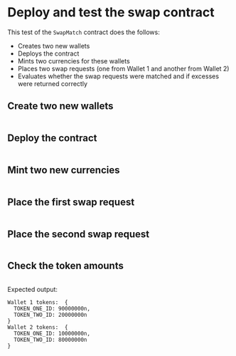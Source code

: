# Deploy and test the swap contract

This test of the `SwapMatch` contract does the follows:

* Creates two new wallets 
* Deploys the contract
* Mints two currencies for these wallets
* Places two swap requests (one from Wallet 1 and another from Wallet 2)
* Evaluates whether the swap requests were matched and if excesses were returned correctly

## Create two new wallets

```js showLineNumbers file=../../../tests/cookbook-swap.test.mjs start=startTwoNewWalletsDeploy end=endTwoNewWalletsDeploy
```

## Deploy the contract

```js showLineNumbers file=../../../tests/cookbook-swap.test.mjs start=startDeploymentOfSwapMatch end=endDeploymentOfSwapMatch
```

## Mint two new currencies

```js showLineNumbers file=../../../tests/cookbook-swap.test.mjs start=startCurrencyCreation end=endCurrencyCreation
```

## Place the first swap request

```js showLineNumbers file=../../../tests/cookbook-swap.test.mjs start=startFirstSendRequest end=endFirstSendRequest
```

## Place the second swap request

```js showLineNumbers file=../../../tests/cookbook-swap.test.mjs start=startSecondSendRequest end=endSecondSendRequest
```

## Check the token amounts

```js showLineNumbers file=../../../tests/cookbook-swap.test.mjs start=startFinalChecks end=endFinalChecks
```

Expected output:

```
Wallet 1 tokens:  {
  TOKEN_ONE_ID: 90000000n,
  TOKEN_TWO_ID: 20000000n
}
Wallet 2 tokens:  {
  TOKEN_ONE_ID: 10000000n,
  TOKEN_TWO_ID: 80000000n
}
```